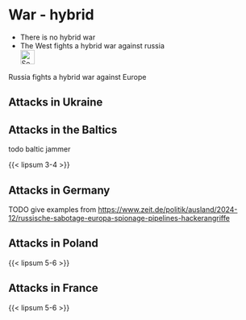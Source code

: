 # War - hybrid {#sec-ruwar-hybrid}

::: {.callout-caution title="Myth"}
- There is no hybrid war
- The West fights a hybrid war against russia
[<br>![Search for topic in EUvsDisinfo](../all_common_img/EUvsDisinfo_400x240.jpg){height=2em}](https://euvsdisinfo.eu/disinformation-cases/?text=hybrid%20war&sort=relevance)
:::

::: {.callout-tip title="Truth"}
Russia fights  a hybrid war against Europe
:::

##  Attacks in Ukraine




## Attacks in the Baltics

todo baltic jammer

{{< lipsum 3-4 >}}


## Attacks in Germany

TODO give examples from [https://www.zeit.de/politik/ausland/2024-12/russische-sabotage-europa-spionage-pipelines-hackerangriffe](https://www.zeit.de/politik/ausland/2024-12/russische-sabotage-europa-spionage-pipelines-hackerangriffe) 


## Attacks in Poland

{{< lipsum 5-6 >}}


## Attacks in France

{{< lipsum 5-6 >}}


